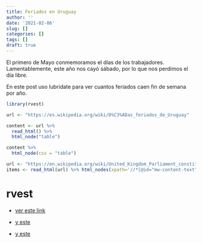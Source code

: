 ```yaml
---
title: Feriados en Uruguay
author: ''
date: '2021-02-06'
slug: []
categories: []
tags: []
draft: true
---
```


El primero de Mayo conmemoramos el días de los trabajadores. Lamentablemente, este año nos cayó sábado, por lo que nos perdimos el día libre. 

En este post uso lubridate para ver cuantos feriados caen fin de semana por año.

```r
library(rvest)

url <- "https://es.wikipedia.org/wiki/D%C3%ADas_feriados_de_Uruguay"

content <- url %>%
  read_html() %>% 
  html_node("table") 

content %>% 
  html_node(css = "table")

url <- "https://en.wikipedia.org/wiki/United_Kingdom_Parliament_constituencies"
items <- read_html(url) %>% html_nodes(xpath='//*[@id="mw-content-text"]/div/table[2]') %>% html_table()


```


# rvest

- [ver este link](https://github.com/tidyverse/rvest/blob/master/R/table.R)

- [y este](https://stackoverflow.com/questions/59728183/rvest-html-table-produces-errors)

- [y este]()
